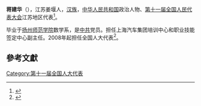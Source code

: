 '''蒋建华'''（{{bd|1959年||}}），江苏姜堰人，[[汉族|汉族]]，[[中华人民共和国|中华人民共和国]]政治人物、[[第十一届全国人民代表大会|第十一届全国人民代表大会]]江苏地区代表<ref>{{cite web|author=新华网|title=第十一届全国人大代表|url=http://news.xinhuanet.com/ziliao/2008-03/03/content_7708230.htm?node=36628|publisher=新华网|accessdate=2014-01-07|archive-date=2014-01-10|archive-url=https://web.archive.org/web/20140110211415/http://news.xinhuanet.com/ziliao/2008-03/03/content_7708230.htm?node=36628|dead-url=no}}</ref>。

毕业于[[扬州师范学院|扬州师范学院]]数学系，是[[中共|中共]]党员。担任上海汽车集团培训中心和职业技能签定中心副主任。2008年起担任全国人大代表<ref>{{cite news|title=全国人大代表信息-蒋建华|url= http://210.82.31.1:8084/delegate/viewDelegate.action?dbid=110838|accessdate=2013-04-05|newspaper=全国人大网|archive-url=https://web.archive.org/web/20140321094110/http://www.npc.gov.cn/delegate/viewDelegate.action?dbid=110838|archive-date=2014-03-21|dead-url=yes}}</ref>。

==參考文獻==
{{reflist}}
[[Category:第十一届全国人大代表|Category:第十一届全国人大代表]]
